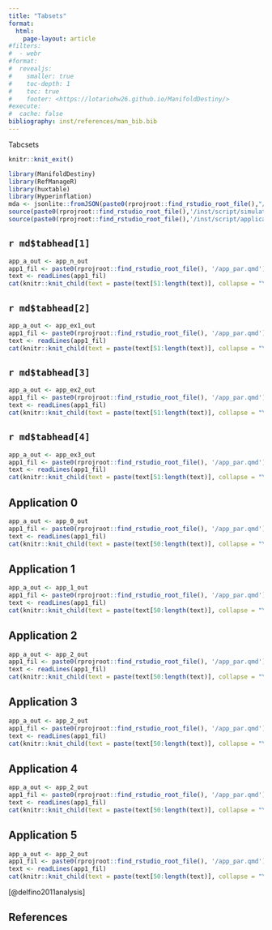 ```yaml
---
title: "Tabsets"
format: 
  html:
    page-layout: article
#filters:
#  - webr
#format:
#  revealjs: 
#    smaller: true
#    toc-depth: 1
#    toc: true 
#    footer: <https://lotariohw26.github.io/ManifoldDestiny/>
#execute: 
#  cache: false
bibliography: inst/references/man_bib.bib
---
```


Tabcsets

```r
knitr::knit_exit()
```


```r
library(ManifoldDestiny)
library(RefManageR)
library(huxtable)
library(Hyperinflation)
mda <- jsonlite::fromJSON(paste0(rprojroot::find_rstudio_root_file(),"/data-raw/metadata.json"))
source(paste0(rprojroot::find_rstudio_root_file(),'/inst/script/simulations.R'))
source(paste0(rprojroot::find_rstudio_root_file(),'/inst/script/applications.R'))
```



::: {.callout-caution collapse="true"}
## `r md$tabhead[1]`

```r
app_a_out <- app_n_out
app1_fil <- paste0(rprojroot::find_rstudio_root_file(), '/app_par.qmd')
text <- readLines(app1_fil)
cat(knitr::knit_child(text = paste(text[51:length(text)], collapse = "\n"), quiet = TRUE))
```

:::

::: {.callout-caution collapse="true"}
## `r md$tabhead[2]`

```r
app_a_out <- app_ex1_out 
app1_fil <- paste0(rprojroot::find_rstudio_root_file(), '/app_par.qmd')
text <- readLines(app1_fil)
cat(knitr::knit_child(text = paste(text[51:length(text)], collapse = "\n"), quiet = TRUE))
```

:::

::: {.callout-caution collapse="true"}
## `r md$tabhead[3]`

```r
app_a_out <- app_ex2_out 
app1_fil <- paste0(rprojroot::find_rstudio_root_file(), '/app_par.qmd')
text <- readLines(app1_fil)
cat(knitr::knit_child(text = paste(text[51:length(text)], collapse = "\n"), quiet = TRUE))
```

:::

::: {.callout-caution collapse="true"}
## `r md$tabhead[4]`

```r
app_a_out <- app_ex3_out 
app1_fil <- paste0(rprojroot::find_rstudio_root_file(), '/app_par.qmd')
text <- readLines(app1_fil)
cat(knitr::knit_child(text = paste(text[51:length(text)], collapse = "\n"), quiet = TRUE))
```

:::

::: {.callout-caution collapse="true"}
## Application 0 
```r
app_a_out <- app_0_out 
app1_fil <- paste0(rprojroot::find_rstudio_root_file(), '/app_par.qmd')
text <- readLines(app1_fil)
cat(knitr::knit_child(text = paste(text[50:length(text)], collapse = "\n"), quiet = TRUE))
```
:::

::: {.callout-caution collapse="true"}
## Application 1 
```r
app_a_out <- app_1_out 
app1_fil <- paste0(rprojroot::find_rstudio_root_file(), '/app_par.qmd')
text <- readLines(app1_fil)
cat(knitr::knit_child(text = paste(text[50:length(text)], collapse = "\n"), quiet = TRUE))
```
:::

::: {.callout-caution collapse="true"}
## Application 2 
```r
app_a_out <- app_2_out 
app1_fil <- paste0(rprojroot::find_rstudio_root_file(), '/app_par.qmd')
text <- readLines(app1_fil)
cat(knitr::knit_child(text = paste(text[50:length(text)], collapse = "\n"), quiet = TRUE))
```
:::
::: {.callout-caution collapse="true"}
## Application 3 
```r
app_a_out <- app_2_out 
app1_fil <- paste0(rprojroot::find_rstudio_root_file(), '/app_par.qmd')
text <- readLines(app1_fil)
cat(knitr::knit_child(text = paste(text[50:length(text)], collapse = "\n"), quiet = TRUE))
```
:::
::: {.callout-caution collapse="true"}
## Application 4 
```r
app_a_out <- app_2_out 
app1_fil <- paste0(rprojroot::find_rstudio_root_file(), '/app_par.qmd')
text <- readLines(app1_fil)
cat(knitr::knit_child(text = paste(text[50:length(text)], collapse = "\n"), quiet = TRUE))
```
:::
::: {.callout-caution collapse="true"}
## Application 5 
```r
app_a_out <- app_2_out 
app1_fil <- paste0(rprojroot::find_rstudio_root_file(), '/app_par.qmd')
text <- readLines(app1_fil)
cat(knitr::knit_child(text = paste(text[50:length(text)], collapse = "\n"), quiet = TRUE))
```
:::


[@delfino2011analysis]

## References

::: {#refs}
:::

